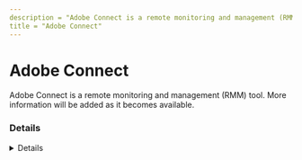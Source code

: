 ```yaml
---
description = "Adobe Connect is a remote monitoring and management (RMM) tool. More information will be added as it becomes available."
title = "Adobe Connect"
---
```




# Adobe Connect

Adobe Connect is a remote monitoring and management (RMM) tool. More information will be added as it becomes available.

### Details
<Details author={""}
         category={""}
         created={""}
         website={""}
         lastModified={"2-27-2024"}
         privileges={""}
         free={ false }
         verification={ false }
/>

#### Installation Paths
<Card code={ ["ConnectAppSetup*.exe", "ConnectShellSetup*.exe", "Connect.exe", "ConnectDetector.exe"] }/>





### Forensic Artifacts




#### Network Artifacts
<EuiSpacer size="xl"/>
<NetworkArtifactsTable data={ [{"Description": "Known remote domains", "Domains": ["*.adobeconnect.com"], "Ports": []}] }/>




### Detections
- Detects potential network activity of Adobe Connect RMM tool
  - [Sigma Rule](https://github.com/magicsword-io/LOLRMM/blob/main/detections/sigma/adobe_connect_network_sigma.yml)
- Detects potential processes activity of Adobe Connect RMM tool
  - [Sigma Rule](https://github.com/magicsword-io/LOLRMM/blob/main/detections/sigma/adobe_connect_processes_sigma.yml)

### References
- [https://helpx.adobe.com/adobe-connect/firewall-proxy-server-configuration-adobe-connect.html](https://helpx.adobe.com/adobe-connect/firewall-proxy-server-configuration-adobe-connect.html)

